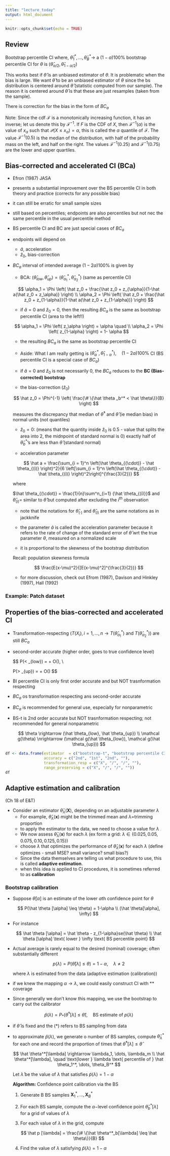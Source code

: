```yaml
---
title: "lecture_today"
output: html_document
---
```


```r
knitr::opts_chunk$set(echo = TRUE)
```

## Review

Bootstrap percentile CI where, $\hat \theta_1^*, \dots, \hat\theta_B^* \rightarrow$ a $(1-\alpha)100\%$ bootstrap percentile CI for $\theta$ is $\left(\hat\theta_{\alpha/2}, \hat\theta_{1-\alpha/2}\right)$

This works best if $\hat \theta$ is an unbiased estimator of $\theta$. It is problematic when the bias is large. We want $\hat \theta$ to be an unbiased estimator of $\theta$ since the bs distribution is centered around $\hat \theta$ (statistic computed from our sample). The reason it is centered around $\hat \theta$ is that these are just resamples (taken from the sample).

There is correction for the bias in the form of $BC_a$

Note: Since the cdf $\mathcal F$ is a monotonically increasing function, it has an inverse; let us denote this by $\mathcal F^{-1}$. If $F$ is the CDF of $X$, then $\mathcal F^{-1}(\alpha)$ is the value of $x_{\alpha}$ such that $\mathcal P(X \leq x_{\alpha}) = \alpha$, this is called the $\alpha$ quantile of $\mathcal F$. The value $\mathcal F^{-1}(0.5)$ is the median of the distribution, with half of the probability mass on the left, and half on the right. The values $\mathcal F^{-1}(0.25)$ and $\mathcal F^{-1}(0.75)$ are the lower and upper quartiles.

## Bias-corrected and accelerated CI (BCa)

- Efron (1987) JASA
- presents a substantial improvement over the BS percentile CI in both theory and practice (corrects for any possible bias)
- it can still be erratic for small sample sizes
- still based on percentiles; endpoints are also percentiles but not nec the same percentile in the usual percentile method
- BS percentile CI and BC are just special cases of $BC_a$
- endpoints will depend on  
  - $\hat a$, acceleration
  - $\hat z_0$, bias-correction
- $BC_a$ interval of intended average $(1-2\alpha)100\%$ is given by
  - BCA: $\left(\hat \theta_{low}, \hat \theta_{up}\right) = \left(\hat \theta_{\alpha_1}^*, \hat \theta_{\alpha_2}^*\right)$ (same as percentile CI)
  
  $$
  \alpha_1 = \Phi \left( \hat z_0 + \frac{\hat z_0 + z_{\alpha}}{1-\hat a(\hat z_0 + z_\alpha)} \right) \\
  \alpha_2 = \Phi \left( \hat z_0 + \frac{\hat z_0 + z_{1-\alpha}}{1-\hat a(\hat z_0 + z_{1-\alpha})} \right)
  $$
  - if $\hat a = 0$ and $\hat z_0 =0$, then the resulting $BC_a$ is the same as bootstrap percentile CI (area to the left!!)
  
  $$
  \alpha_1 = \Phi \left( z_\alpha \right) = \alpha \quad \\
  \alpha_2 = \Phi \left( z_{1-\alpha} \right) = 1- \alpha
  $$
  
  - the resulting $BC_a$ is the same as bootstrap percentile CI
  - Aside: What I am really getting is $\left( \hat \theta^*_\alpha, \hat \theta^*_{1-\alpha} \right), \quad (1-2\alpha)100\%$ CI (BS percentile CI is a special case of $BC_a$)
  
  - if $\hat a = 0$ and $\hat z_0$ is not necessarily 0, the $BC_a$ reduces to the **BC (Bias-corrected) bootstrap**
  
  - the bias-correction $(\hat z_0)$
  
  $$
  \hat z_0 = \Phi^{-1} \left( \frac{\# \{\hat \theta _b^* < \hat \theta\}}{B} \right)
  $$
  
  measures the discrepancy that median of $\hat \theta^*$ and $\hat \theta$ (ie median bias) in normal units (not quantiles)
  
  - $\hat z_0 = 0$: (means that the quantity inside $\hat z_0$ is 0.5 - value that splits the area into 2, the midnpoint of standard normal is 0) exactly half of $\hat \theta^*_b$'s are less than $\hat \theta$ (standard normal)
  
  - acceleration parameter
  
  $$
  \hat a = \frac{\sum_{i = 1}^n \left(\hat \theta_{(\cdot)} - \hat \theta_{(i)} \right)^2}{6 \left[\sum_{i = 1}^n \left(\hat \theta_{(\cdot)} - \hat \theta_{(i)} \right)^2\right]^{\frac{3}{2}}}
  $$
  
  where
  
  $\hat \theta_{(\cdot)} = \frac{1}{n}\sum^n_{i=1} {\hat \theta_{(i)}}$ and $\hat \theta_{(i)} =$ similar to $\hat \theta$ but computed after excluding the $i^{th}$ observation
  
  - note that the notations for $\hat \theta_{(\cdot)}$ and $\hat \theta_{(i)}$ are the same notations as in jackknife
  
  - the parameter $\hat a$ is called the acceleration parameter because it refers to the rate of change of the standard error of $\hat \theta$ wrt the true parameter $\theta$, measured on a normalized scale
  
  - it is proportional to the skewness of the bootstrap distribution
  
  Recall: population skewness formula
  
  $$
  \frac{E(x-\mu)^2}{[E(x-\mu)^2]^{\frac{3}{2}}}
  $$
  - for more discussion, check out Efrom (1987), Davison and Hinkley (1997), Hall (1992)

### Example: Patch dataset


## Properties of the bias-corrected and accelerated CI

- Transformation-respecting ($T(X_i), i = 1, \dots, n \rightarrow T(\hat \theta^*_{\alpha_1})$ and $T(\hat \theta^*_{\alpha_2})$) are still $BC_a$

- second-order accurate (higher order, goes to true confidence level)

  $$
  P(\theta < \hat \theta_{low}) = \alpha + \mathcal O\left(\frac{1}{n}\right), \quad \text{goes down at a rate of }\frac{1}{n} \\
  
  P(\theta > \hat \theta_{up}) = \alpha + \mathcal O\left(\frac{1}{n}\right)
  $$
  
- BI percentile CI is only first order accurate and but NOT trasnformation respecting
- $BC_a$ os transformation respecting ans second-order accurate
- $BC_a$ is recommended for general use, especially for nonparametric
- BS-t is 2nd order accurate but NOT trasnformation respecting; not recommended for general nonparametric

  $$
  \theta \rightarrow (\hat \theta_{low}, \hat \theta_{up}) \\
  \mathcal g(\theta) \nrightarrow (\mathcal g(\hat \theta_{low}), \mathcal g(\hat \theta_{up}))
  $$
  
```r
df <- data.frame(estimator  = c("bootstrap-t", "bootstrap percentile CI", "BCa", "BS calibration"),
                 accuracy = c("2nd", "1st", "2nd", ""),
                 transformation_resp = c("X", "/", "/", ""),
                 range_preserving = c("X", "/", "/", ""))
df

```


## Adaptive estimation and calibration

(Ch 18 of E&T)

- Consider an estimator $\hat \theta_\lambda(\mathbf X)$, depending on an adjustable parameter $\lambda$
  - For example, $\hat \theta_\lambda(\mathbf x)$ might be the trimmed mean and $\lambda =$trimming proportion
  - to apply the estimator to the data, we need to choose a value for $\lambda$
  - We now assess $\hat \theta_\lambda(\mathbf x)$ for each $\lambda$ (ex form a grid: $\lambda \in \{0.025, 0.05, 0.075, 0.10, 0.125, 0.15\}$)
  - choose $\lambda$ that optimizes the performance of $\hat \theta_\lambda(\mathbf x)$ for each $\lambda$ (define optimizes - small MSE? small variance? small bias?)
  - Since the data themselves are telling us what procedure to use, this is called **adaptive estimation**.
  - when this idea is applied to CI procedures, it is sometimes referred to as **calibration**


### Bootstrap calibration

- Suppose $\hat \theta [\alpha]$ is an estimate of the lower $\alpha$th confidence point for $\theta$

  $$
  P(\hat \theta [\alpha] \leq \theta) = 1-\alpha \\
  (\hat \theta[\alpha], \infty)
  $$
- For instance 

  $$
  \hat \theta [\alpha] = \hat \theta - z_{1-\alpha}se(\hat \theta) \\
  \hat \theta [\alpha] \text{ lower } \infty \text{ BS percentile point}
  $$
  
- Actual average is rarely equal to the desired (nominal) coverage; often substantially different

  $$
  p(\lambda) = P(\hat \theta [\lambda] \leq \theta) = 1-\alpha, \quad\lambda \neq 2
  $$
  
  where $\lambda$ is estimated from the data (adaptive estimation (calibration))
  
- if we knew the mapping $\alpha \rightarrow \lambda$, we could easily construct CI with ** coverage

- Since generally we don't know this mapping, we  use the bootstrap to carry out the calibrator

  $$
  \hat p(\lambda) = P_*(\hat \theta^*[\lambda] \leq \hat \theta), \quad \text{BS estimate of }p(\lambda)
  $$
  
- if $\hat \theta$ is fixed and the (*) refers to BS sampling from data

- to approximate $\hat p(\lambda)$, we generate o number of BS samples, compute $\hat \theta^*_{\lambda}$ for each one and record the proportion of times that $\hat \theta^*[\lambda] \leq \hat \theta$

  $$
  \hat \theta^*[\lambda] \rightarrow \lambda_1, \dots, \lambda_m \\
  \hat \theta^*[\lambda], \quad  \text{lower } \lambda \text{ percentile of } \hat \theta_1^*, \dots, \theta_B^*
  $$
  
  Let $\hat \lambda$ be the value of $\lambda$ that satisfies $\tilde p (\lambda) =1-\alpha$
  
  
  **Algorithm:** Confidence point calibration via the BS
  
  1. Generate B BS samples $\mathbf X^*_1, \dots, \mathbf X^*_B$
  
  2. For each BS sample, compute the $\alpha-$level confidence point $\hat \theta^*_b[\lambda]$ for a grid of values of $\lambda$
  
  3. For each value of $\lambda$ in the grid, compute
  
  $$
  \hat p [\lambda] = \frac{\# \{\hat \theta^*_b[\lambda] \leq \hat \theta\}}{B}
  $$
  
  4. Find the value of $\lambda$ satisfying $\hat p (\lambda) = 1 - \alpha$


  
  